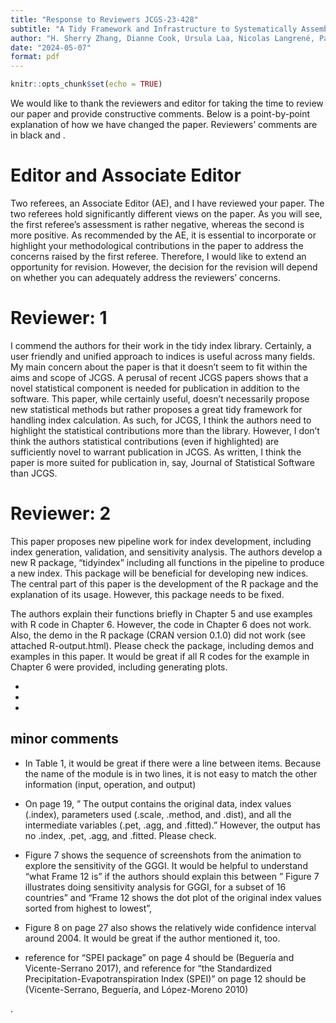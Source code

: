 ```yaml
---
title: "Response to Reviewers JCGS-23-428"
subtitle: "A Tidy Framework and Infrastructure to Systematically Assemble Spatio-temporal Indexes from Multivariate Data"
author: "H. Sherry Zhang, Dianne Cook, Ursula Laa, Nicolas Langrené, Patricia Menéndez"
date: "2024-05-07"
format: pdf
---
```


```r
knitr::opts_chunk$set(echo = TRUE)
```
We would like to thank the reviewers and editor for taking the time to review our paper and provide constructive comments. Below is a point-by-point explanation of how we have changed the paper. Reviewers' comments are in black and **\textcolor{purple}{our responses are in red}**.

# Editor and Associate Editor

Two referees, an Associate Editor (AE), and I have reviewed your paper. The two referees hold significantly different views on the paper. As you will see, the first referee's assessment is rather negative, whereas the second is more positive. As recommended by the AE, it is essential to incorporate or highlight your methodological contributions in the paper to address the concerns raised by the first referee. Therefore, I would like to extend an opportunity for revision. However, the decision for the revision will depend on whether you can adequately address the reviewers' concerns.

**\textcolor{purple}{We have made changes to the introduction and to the conclusions being more specific about the methodological and computational contributions of this work.}**

# Reviewer: 1

I commend the authors for their work in the tidy index library.  Certainly, a user friendly and unified approach to indices is useful across many fields.  My main concern about the paper is that it doesn't seem to fit within the aims and scope of JCGS.  A perusal of recent JCGS papers shows that a novel statistical component is needed for publication in addition to the software.  This paper, while certainly useful, doesn't necessarily propose new statistical methods but rather proposes a great tidy framework for handling index calculation.  As such, for JCGS, I think the authors need to highlight the statistical contributions more than the library.  However, I don't think the authors statistical contributions (even if highlighted) are sufficiently novel to warrant publication in JCGS.  As written, I think the paper is more suited for publication in, say, Journal of Statistical Software than JCGS.

**\textcolor{purple}{It is a bit disappointing to see the following comment ``A perusal of recent JCGS papers shows that a novel statistical component is needed for publication in addition to the software." We disagree with that statement based on the journal scope:  "The Journal of Computational and Graphical Statistics (JCGS) presents the very latest techniques on improving and extending the use of computational and graphical methods in statistics and data analysis." The contributions that this paper makes are in computational statistics for an especially prevalent data analysis activity, that also provides potential for making better graphics in this area. We have added language to the introduction and to the conclusions that hopefully helps see these contributions.}** 


# Reviewer: 2

This paper proposes new pipeline work for index development, including index generation, validation, and sensitivity analysis. The authors develop a new R package, "tidyindex" including all functions in the pipeline to produce a new index. This package will be beneficial for developing new indices. The central part of this paper is the development of the R package and the explanation of its usage. However, this package needs to be fixed.

The authors explain their functions briefly in Chapter 5 and use examples with R code in Chapter 6. However, the code in Chapter 6 does not work. Also, the demo in the R package (CRAN version 0.1.0) did not work (see attached R-output.html). Please check the package, including demos and examples in this paper. It would be great if all R codes for the example in Chapter 6 were provided, including generating plots.

**\textcolor{purple}{ This issue is now fixed in the Demo folder (the vignette folder worked fine) and we have also re-organised the code for the paper as follows:}**

- **\textcolor{purple}{The main file tidyindex.R, can be used to reproduce the paper from saved data objects, available in the data folder.}** 
- **\textcolor{purple}{New scripts can be found in the 'scripts' folder, which generate each of the examples. The README.md file has been updated and it contains instructions on how to set up the R environment to reproduce all of the analyses in the paper.}**
- **\textcolor{purple}{The GitHub repo is listed in the Acknowledgements section, and any further updates needed for future versions to run will be made there.}**

## minor comments

- In Table 1, it would be great if there were a line between items. Because the name of the module is in two lines, it is not easy to match the other information (input, operation, and output) 

**\textcolor{purple}{The table layout has been modified accordingly.}**

 - On page 19, " The output contains the original data, index values (.index), parameters used (.scale,
.method, and .dist), and all the intermediate variables (.pet, .agg, and .fitted)." However, the output has no .index, .pet, .agg, and .fitted. Please check. 

**\textcolor{purple}{ The output is now written in a way that all variables are visible (availble from dplyr::glimpse()).}**

- Figure 7 shows the sequence of screenshots from the animation to explore the sensitivity of the GGGI. It would be helpful to understand "what Frame 12 is"  if the authors should explain this between " Figure 7 illustrates doing sensitivity analysis for GGGI, for a subset of 16 countries" and "Frame 12 shows the dot plot of the original index values sorted from highest to lowest", 

**\textcolor{purple}{Frame 12 is now described in more detail, with additional explanations provided regarding the information conveyed by the figure.}**

- Figure 8 on page 27 also shows the relatively wide confidence interval around 2004. It would be great if the author mentioned it, too. 

**\textcolor{purple}{The following has been added in the text: This wider confidence interval is interesting and corresponds to the millennium drought in Australia.}**

- reference for "SPEI package" on page 4 should be (Beguería and Vicente-Serrano 2017),
and reference for "the Standardized Precipitation-Evapotranspiration Index (SPEI)" on page 12 should be (Vicente-Serrano, Beguería, and López-Moreno 2010) 

**\textcolor{purple}{The reference has been fixed}**.
